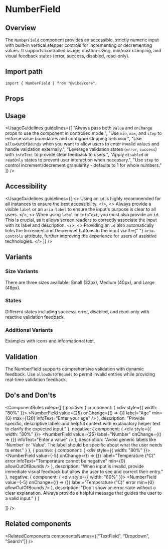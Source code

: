 
<Meta of={NumberFieldStories} />

# NumberField

## Overview

The `NumberField` component provides an accessible, strictly numeric input with built-in vertical stepper controls for incrementing or decrementing values. It supports controlled usage, custom sizing, min/max clamping, and visual feedback states (error, success, disabled, read-only).

<Canvas of={NumberFieldStories.Overview} />

## Import path

```tsx
import { NumberField } from "@vibe/core";
```

## Props

<PropsTable />

## Usage

<UsageGuidelines
  guidelines={[
    "Always pass both `value` and `onChange` props to use the component in controlled mode.",
    "Use `min`, `max`, and `step` to enforce value boundaries and configure stepping behavior.",
    "Use `allowOutOfBounds` when you want to allow users to enter invalid values and handle validation externally.",
    "Leverage validation states (`error`, `success`) with `infoText` to provide clear feedback to users.",
    "Apply `disabled` or `readOnly` states to prevent user interaction when necessary.",
    "Use `step` to control increment/decrement granularity - defaults to 1 for whole numbers."
  ]}
/>

## Accessibility

<UsageGuidelines
  guidelines={[
    <>
      Using an <code>id</code> is highly recommended for all instances to ensure the best accessibility.
    </>,
    <>
      Always provide a visible <code>label</code> or an <code>aria-label</code> to ensure the input's purpose is clear
      to all users.
    </>,
    <>
      When using <code>label</code> or <code>infoText</code>, you must also provide an <code>id</code>. This is crucial,
      as it allows screen readers to correctly associate the input with its label and description.
    </>,
    <>
      Providing an <code>id</code> also automatically links the Increment and Decrement buttons to the input via the{" "}
      <code>aria-controls</code> attribute, further improving the experience for users of assistive technologies.
    </>
  ]}
/>

## Variants

### Size Variants

There are three sizes available: Small (32px), Medium (40px), and Large (48px).

<Canvas of={NumberFieldStories.Sizes} />

### States

Different states including success, error, disabled, and read-only with reactive validation feedback.

<Canvas of={NumberFieldStories.States} />

### Additional Variants

Examples with icons and informational text.

<Canvas of={NumberFieldStories.Variants} />

## Validation

The NumberField supports comprehensive validation with dynamic feedback. Use `allowOutOfBounds` to permit invalid entries while providing real-time validation feedback.

<Canvas of={NumberFieldStories.Validation} />

## Do's and Don'ts

<ComponentRules
  rules={[
    {
      positive: {
        component: (
          <div style={{ width: "80%" }}>
            <NumberField value={25} onChange={() => {}} label="Age" min={0} max={120} infoText="Enter your age" />
          </div>
        ),
        description:
          "Provide specific, descriptive labels and helpful context with explanatory helper text to clarify the expected input."
      },
      negative: {
        component: (
          <div style={{ width: "80%" }}>
            <NumberField value={25} label="Number" onChange={() => {}} infoText="Enter a value" />
          </div>
        ),
        description: "Avoid generic labels like 'Number' or 'Value'. The label should be specific about what the user needs to enter."
      }
    },
    {
      positive: {
        component: (
          <div style={{ width: "80%" }}>
            <NumberField
              value={-5}
              onChange={() => {}}
              label="Temperature (°C)"
              error
              infoText="Temperature cannot be negative"
              min={0}
              allowOutOfBounds
            />
          </div>
        ),
        description:
          "When input is invalid, provide immediate visual feedback but allow the user to see and correct their entry."
      },
      negative: {
        component: (
          <div style={{ width: "80%" }}>
            <NumberField value={-5} onChange={() => {}} label="Temperature (°C)" error min={0} allowOutOfBounds />
          </div>
        ),
        description:
          "Don't show an error state without a clear explanation. Always provide a helpful message that guides the user to a valid input."
      }
    }

]}
/>

## Related components

<RelatedComponents componentsNames={["TextField", "Dropdown", "Search"]} />
